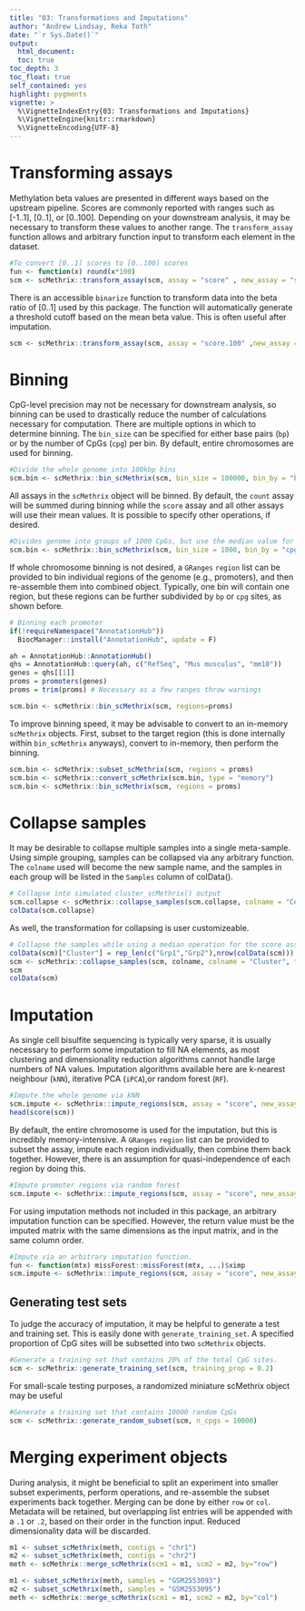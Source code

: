 ```yaml
---
title: "03: Transformations and Imputations"
author: "Andrew Lindsay, Reka Toth"
date: "`r Sys.Date()`"
output: 
  html_document:
  toc: true
toc_depth: 3
toc_float: true
self_contained: yes
highlight: pygments
vignette: >
  %\VignetteIndexEntry{03: Transformations and Imputations}
  %\VignetteEngine{knitr::rmarkdown}
  %\VignetteEncoding{UTF-8}
---
```


# Transforming assays
Methylation beta values are presented in different ways based on the upstream pipeline. Scores are commonly reported with ranges such as [-1..1], [0..1], or [0..100]. Depending on your downstream analysis, it may be necessary to transform these values to another range. The `transform_assay` function allows and arbitrary function input to transform each element in the dataset. 

```r
#To convert [0..1] scores to [0..100] scores
fun <- function(x) round(x*100)
scm <- scMethrix::transform_assay(scm, assay = "score" , new_assay = "score.100", trans = fun)
```

There is an accessible `binarize` function to transform data into the beta ratio of [0..1] used by this package. The function will automatically generate a threshold cutoff based on the mean beta value. This is often useful after imputation.

```r
scm <- scMethrix::transform_assay(scm, assay = "score.100" ,new_assay = "binarize", trans = binarize)
```

# Binning
CpG-level precision may not be necessary for downstream analysis, so binning can be used to drastically reduce the number of calculations necessary for computation. There are multiple options in which to determine binning. The `bin_size` can be specified for either base pairs (`bp`) or by the number of CpGs (`cpg`) per bin. By default, entire chromosomes are used for binning.

```r
#Divide the whole genome into 100kbp bins
scm.bin <- scMethrix::bin_scMethrix(scm, bin_size = 100000, bin_by = "bp")
```

All assays in the `scMethrix` object will be binned. By default, the `count` assay will be summed during binning while the `score` assay and all other assays will use their mean values. It is possible to specify other operations, if desired.

```r
#Divides genome into groups of 1000 CpGs, but use the median value for the score assay
scm.bin <- scMethrix::bin_scMethrix(scm, bin_size = 1000, bin_by = "cpg", trans = c(score= function(x) median(x,na.rm=TRUE)))
```

If whole chromosome binning is not desired, a `GRanges` `region` list can be provided to bin individual regions of the genome (e.g., promoters), and then re-assemble them into combined object. Typically, one bin will contain one region, but these regions can be further subdivided by `bp` or `cpg` sites, as shown before.

```r
# Binning each promoter
if(!requireNamespace("AnnotationHub")) 
  BiocManager::install("AnnotationHub", update = F)

ah = AnnotationHub::AnnotationHub()
qhs = AnnotationHub::query(ah, c("RefSeq", "Mus musculus", "mm10"))
genes = qhs[[1]]
proms = promoters(genes)
proms = trim(proms) # Necessary as a few ranges throw warnings

scm.bin <- scMethrix::bin_scMethrix(scm, regions=proms)
```

To improve binning speed, it may be advisable to convert to an in-memory `scMethrix` objects. First, subset to the target region (this is done internally within `bin_scMethrix` anyways), convert to in-memory, then perform the binning.

```r
scm.bin <- scMethrix::subset_scMethrix(scm, regions = proms)
scm.bin <- scMethrix::convert_scMethrix(scm.bin, type = "memory")
scm.bin <- scMethrix::bin_scMethrix(scm, regions = proms)
```

# Collapse samples
It may be desirable to collapse multiple samples into a single meta-sample. Using simple grouping, samples can be collapsed via any arbitrary function. The `colname` used will become the new sample name, and the samples in each group will be listed in the `Samples` column of colData().

```r
# Collapse into simulated cluster_scMethrix() output
scm.collapse <- scMethrix::collapse_samples(scm.collapse, colname = "Cell")
colData(scm.collapse)
```

As well, the transformation for collapsing is user customizeable.

```r
# Collapse the samples while using a median operation for the score assay
colData(scm)["Cluster"] = rep_len(c("Grp1","Grp2"),nrow(colData(scm)))
scm <- scMethrix::collapse_samples(scm, colname, colname = "Cluster", trans = c(score=median))
scm
colData(scm)
```

# Imputation
As single cell bisulfite sequencing is typically very sparse, it is usually necessary to perform some imputation to fill NA elements, as most clustering and dimensionality reduction algorithms cannot handle large numbers of NA values. Imputation algorithms available here are k-nearest neighbour (`kNN`), iterative PCA (`iPCA`),or random forest (`RF`). 

```r
#Impute the whole genome via kNN
scm.impute <- scMethrix::impute_regions(scm, assay = "score", new_assay = "impute", type = "RF")
head(score(scm))
```

By default, the entire chromosome is used for the imputation, but this is incredibly memory-intensive. A `GRanges` `region` list can be provided to subset the assay, impute each region individually, then combine them back together. However, there is an assumption for quasi-independence of each region by doing this.

```r
#Impute promoter regions via random forest
scm.impute <- scMethrix::impute_regions(scm, assay = "score", new_assay = "impute", type = "kNN", regions = proms)
```

For using imputation methods not included in this package, an arbitrary imputation function can be specified. However, the return value must be the imputed matrix with the same dimensions as the input matrix, and in the same column order. 

```r
#Impute via an arbitrary imputation function.
fun <- function(mtx) missForest::missForest(mtx, ...)$ximp
scm.impute <- scMethrix::impute_regions(scm, assay = "score", new_assay = "impute", type = fun)
```

## Generating test sets
To judge the accuracy of imputation, it may be helpful to generate a test and training set. This is easily done with `generate_training_set`. A specified proportion of CpG sites will be subsetted into two `scMethrix` objects. 

```r
#Generate a training set that contains 20% of the total CpG sites.
scm <- scMethrix::generate_training_set(scm, training_prop = 0.2)
```

For small-scale testing purposes, a randomized miniature scMethrix object may be useful

```r
#Generate a training set that contains 10000 random CpGs
scm <- scMethrix::generate_random_subset(scm, n_cpgs = 10000)
```

# Merging experiment objects
During analysis, it might be beneficial to split an experiment into smaller subset experiments, perform operations, and re-assemble the subset experiments back together. Merging can be done by either `row` or `col`. Metadata will be retained, but overlapping list entries will be appended with a `.1` or `.2`, based on their order in the function input. Reduced dimensionality data will be discarded.

```r
m1 <- subset_scMethrix(meth, contigs = "chr1")
m2 <- subset_scMethrix(meth, contigs = "chr2")
meth <- scMethrix::merge_scMethrix(scm1 = m1, scm2 = m2, by="row")
```

```r
m1 <- subset_scMethrix(meth, samples = "GSM2553093")
m2 <- subset_scMethrix(meth, samples = "GSM2553095")
meth <- scMethrix::merge_scMethrix(scm1 = m1, scm2 = m2, by="col")
```